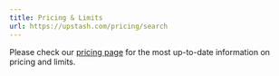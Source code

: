 ```yaml
---
title: Pricing & Limits
url: https://upstash.com/pricing/search
---
```


Please check our [pricing page](https://upstash.com/pricing/search) for the most up-to-date information on pricing and limits. 